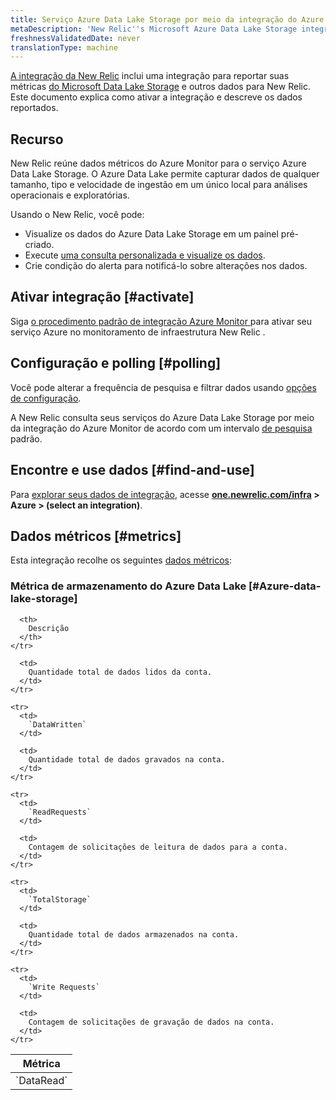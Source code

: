 ```yaml
---
title: Serviço Azure Data Lake Storage por meio da integração do Azure Monitor
metaDescription: 'New Relic''s Microsoft Azure Data Lake Storage integration: what data it reports and how to enable it.'
freshnessValidatedDate: never
translationType: machine
---
```


[A integração da New Relic](/docs/infrastructure/integrations-getting-started/getting-started/introduction-infrastructure-integrations) inclui uma integração para reportar suas métricas [do Microsoft Data Lake Storage](https://learn.microsoft.com/en-us/azure/data-lake-store) e outros dados para New Relic. Este documento explica como ativar a integração e descreve os dados reportados.

## Recurso

New Relic reúne dados métricos do Azure Monitor para o serviço Azure Data Lake Storage. O Azure Data Lake permite capturar dados de qualquer tamanho, tipo e velocidade de ingestão em um único local para análises operacionais e exploratórias.

Usando o New Relic, você pode:

* Visualize os dados do Azure Data Lake Storage em um painel pré-criado.
* Execute [uma consulta personalizada e visualize os dados](/docs/infrastructure/integrations-getting-started/getting-started/use-integration-data-new-relic-insights).
* Crie condição do alerta para notificá-lo sobre alterações nos dados.

## Ativar integração [#activate]

Siga [o procedimento padrão de integração Azure Monitor ](/docs/infrastructure/microsoft-azure-integrations/azure-integrations-list/azure-monitor)para ativar seu serviço Azure no monitoramento de infraestrutura New Relic .

## Configuração e polling [#polling]

Você pode alterar a frequência de pesquisa e filtrar dados usando [opções de configuração](/docs/infrastructure/microsoft-azure-integrations/azure-integrations-list/azure-monitor/#settings).

A New Relic consulta seus serviços do Azure Data Lake Storage por meio da integração do Azure Monitor de acordo com um intervalo [de pesquisa](/docs/infrastructure/microsoft-azure-integrations/azure-integrations-list/azure-monitor/#settings) padrão.

## Encontre e use dados [#find-and-use]

Para [explorar seus dados de integração](/docs/infrastructure/integrations/find-use-infrastructure-integration-data), acesse <DoNotTranslate>**[one.newrelic.com/infra](https://one.newrelic.com/infra) > Azure > (select an integration)**</DoNotTranslate>.

## Dados métricos [#metrics]

Esta integração recolhe os seguintes [dados métricos](/docs/infrastructure/integrations-getting-started/getting-started/understand-integration-data-data-types#metric):

### Métrica de armazenamento do Azure Data Lake [#Azure-data-lake-storage]

<table>
  <thead>
    <tr>
      <th style={{ width: "300px" }}>
        Métrica
      </th>

      <th>
        Descrição
      </th>
    </tr>
  </thead>

  <tbody>
    <tr>
      <td>
        `DataRead`
      </td>

      <td>
        Quantidade total de dados lidos da conta.
      </td>
    </tr>

    <tr>
      <td>
        `DataWritten`
      </td>

      <td>
        Quantidade total de dados gravados na conta.
      </td>
    </tr>

    <tr>
      <td>
        `ReadRequests`
      </td>

      <td>
        Contagem de solicitações de leitura de dados para a conta.
      </td>
    </tr>

    <tr>
      <td>
        `TotalStorage`
      </td>

      <td>
        Quantidade total de dados armazenados na conta.
      </td>
    </tr>

    <tr>
      <td>
        `Write Requests`
      </td>

      <td>
        Contagem de solicitações de gravação de dados na conta.
      </td>
    </tr>
  </tbody>
</table>